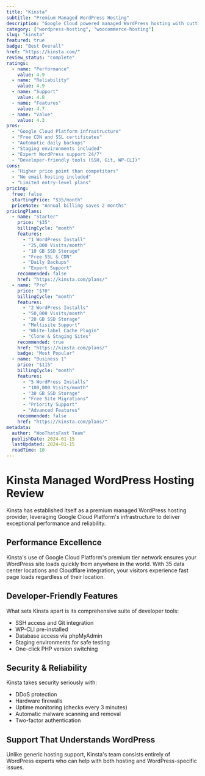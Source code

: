 ```yaml
---
title: "Kinsta"
subtitle: "Premium Managed WordPress Hosting"
description: "Google Cloud powered managed WordPress hosting with cutting-edge performance, security, and developer-friendly features."
category: ["wordpress-hosting", "woocommerce-hosting"]
slug: "kinsta"
featured: true
badge: "Best Overall"
href: "https://kinsta.com/"
review_status: "complete"
ratings:
  - name: "Performance"
    value: 4.9
  - name: "Reliability"
    value: 4.9
  - name: "Support"
    value: 4.8
  - name: "Features"
    value: 4.7
  - name: "Value"
    value: 4.3
pros:
  - "Google Cloud Platform infrastructure"
  - "Free CDN and SSL certificates"
  - "Automatic daily backups"
  - "Staging environments included"
  - "Expert WordPress support 24/7"
  - "Developer-friendly tools (SSH, Git, WP-CLI)"
cons:
  - "Higher price point than competitors"
  - "No email hosting included"
  - "Limited entry-level plans"
pricing:
  free: false
  startingPrice: "$35/month"
  priceNote: "Annual billing saves 2 months"
pricingPlans:
  - name: "Starter"
    price: "$35"
    billingCycle: "month"
    features:
      - "1 WordPress Install"
      - "25,000 Visits/month"
      - "10 GB SSD Storage"
      - "Free SSL & CDN"
      - "Daily Backups"
      - "Expert Support"
    recommended: false
    href: "https://kinsta.com/plans/"
  - name: "Pro"
    price: "$70"
    billingCycle: "month"
    features:
      - "2 WordPress Installs"
      - "50,000 Visits/month"
      - "20 GB SSD Storage"
      - "Multisite Support"
      - "White-label Cache Plugin"
      - "Clone & Staging Sites"
    recommended: true
    href: "https://kinsta.com/plans/"
    badge: "Most Popular"
  - name: "Business 1"
    price: "$115"
    billingCycle: "month"
    features:
      - "5 WordPress Installs"
      - "100,000 Visits/month"
      - "30 GB SSD Storage"
      - "Free Site Migrations"
      - "Priority Support"
      - "Advanced Features"
    recommended: false
    href: "https://kinsta.com/plans/"
metadata:
  author: "WooThatsFast Team"
  publishDate: 2024-01-15
  lastUpdated: 2024-01-15
  readTime: 10
---
```


# Kinsta Managed WordPress Hosting Review

Kinsta has established itself as a premium managed WordPress hosting provider, leveraging Google Cloud Platform's infrastructure to deliver exceptional performance and reliability.

## Performance Excellence

Kinsta's use of Google Cloud Platform's premium tier network ensures your WordPress site loads quickly from anywhere in the world. With 35 data center locations and Cloudflare integration, your visitors experience fast page loads regardless of their location.

## Developer-Friendly Features

What sets Kinsta apart is its comprehensive suite of developer tools:
- SSH access and Git integration
- WP-CLI pre-installed
- Database access via phpMyAdmin
- Staging environments for safe testing
- One-click PHP version switching

## Security & Reliability

Kinsta takes security seriously with:
- DDoS protection
- Hardware firewalls
- Uptime monitoring (checks every 3 minutes)
- Automatic malware scanning and removal
- Two-factor authentication

## Support That Understands WordPress

Unlike generic hosting support, Kinsta's team consists entirely of WordPress experts who can help with both hosting and WordPress-specific issues.